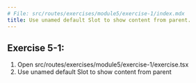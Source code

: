 ```yaml
---
# File: src/routes/exercises/module5/exercise-1/index.mdx
title: Use unamed default Slot to show content from parent.
---
```



## Exercise 5-1:

1. Open src/routes/exercises/module5/exercise-1/exercise.tsx
2. Use unamed default Slot to show content from parent

<Exercise />

